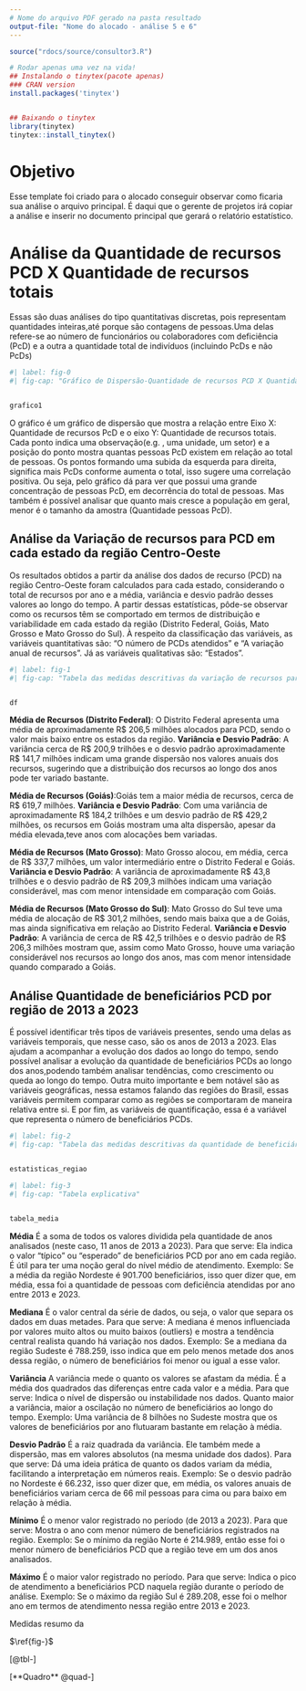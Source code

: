 ```yaml
---
# Nome do arquivo PDF gerado na pasta resultado
output-file: "Nome do alocado - análise 5 e 6"
---
```


```r
source("rdocs/source/consultor3.R")
```

```r
# Rodar apenas uma vez na vida!
## Instalando o tinytex(pacote apenas)
### CRAN version
install.packages('tinytex')


## Baixando o tinytex
library(tinytex)
tinytex::install_tinytex()
```




# Objetivo

Esse template foi criado para o alocado conseguir observar como ficaria sua análise o arquivo principal. É daqui que o gerente de projetos irá copiar a análise e inserir no documento principal que gerará o relatório estatístico.

# Análise da Quantidade de recursos PCD X Quantidade de recursos totais
Essas são duas análises do tipo quantitativas discretas, pois representam quantidades inteiras,até porque são contagens de pessoas.Uma delas refere-se ao número de funcionários ou colaboradores com deficiência (PcD) e a outra a quantidade total de indivíduos (incluindo PcDs e não PcDs)
```r
#| label: fig-0
#| fig-cap: "Gráfico de Dispersão-Quantidade de recursos PCD X Quantidade de recursos totais "


grafico1
```
O gráfico é um gráfico de dispersão que mostra a relação entre Eixo X: Quantidade de recursos PcD e o eixo Y: Quantidade de recursos totais.
Cada ponto indica uma observação(e.g. , uma unidade, um setor) e a posição do ponto mostra quantas pessoas PcD existem em relação ao total de pessoas. 
Os pontos formando uma subida da esquerda para direita, significa mais PcDs conforme aumenta o total, isso sugere uma correlação positiva.
Ou seja, pelo gráfico dá para ver que possui uma grande concentração de pessoas PcD, em decorrência do total de pessoas. Mas também é possível analisar que quanto mais cresce a população em geral, menor é o tamanho da amostra (Quantidade pessoas PcD).

## Análise da Variação de recursos para PCD em cada estado da região Centro-Oeste
Os resultados obtidos a partir da análise dos dados de recurso (PCD) na região Centro-Oeste foram calculados para cada estado, considerando o total de recursos por ano e a média, variância e desvio padrão desses valores ao longo do tempo. A partir dessas estatísticas, pôde-se observar como os recursos têm se comportado em termos de distribuição e variabilidade em cada estado da região (Distrito Federal, Goiás, Mato Grosso e Mato Grosso do Sul). À respeito da classificação das variáveis, as variáveis quantitativas são: "O número de PCDs atendidos" e "A variação anual de recursos". Já as variáveis qualitativas são: "Estados".
```r
#| label: fig-1
#| fig-cap: "Tabela das medidas descritivas da variação de recursos para PCD na região Centro-Oeste "


df
```


**Média de Recursos (Distrito Federal)**: O Distrito Federal apresenta uma média de aproximadamente R$ 206,5 milhões alocados para PCD, sendo o valor mais baixo entre os estados da região.
**Variância e Desvio Padrão**: A variância cerca de R$ 200,9 trilhões e o desvio padrão aproximadamente R$ 141,7 milhões indicam uma grande dispersão nos valores anuais dos recursos, sugerindo que a distribuição dos recursos ao longo dos anos pode ter variado bastante.

**Média de Recursos (Goiás)**:Goiás tem a maior média de recursos, cerca de R$ 619,7 milhões.
**Variância e Desvio Padrão**: Com uma variância de aproximadamente R$ 184,2 trilhões e um desvio padrão de R$ 429,2 milhões, os recursos em Goiás mostram uma alta dispersão, apesar da média elevada,teve anos com alocações bem variadas.

**Média de Recursos (Mato Grosso)**: Mato Grosso alocou, em média, cerca de R$ 337,7 milhões, um valor intermediário entre o Distrito Federal e Goiás.
**Variância e Desvio Padrão**: A variância de aproximadamente R$ 43,8 trilhões e o desvio padrão de R$ 209,3 milhões indicam uma variação considerável, mas com menor intensidade em comparação com Goiás.

**Média de Recursos (Mato Grosso do Sul)**: Mato Grosso do Sul teve uma média de alocação de R$ 301,2 milhões, sendo mais baixa que a de Goiás, mas ainda significativa em relação ao Distrito Federal.
**Variância e Desvio Padrão**: A variância de cerca de R$ 42,5 trilhões e o desvio padrão de R$ 206,3 milhões mostram que, assim como Mato Grosso, houve uma variação considerável nos recursos ao longo dos anos, mas com menor intensidade quando comparado a Goiás.



## Análise Quantidade de beneficiários PCD por região de 2013 a 2023
É possível identificar três tipos de variáveis presentes, sendo uma delas as variáveis temporais, que nesse caso, são os anos de 2013 a 2023. Elas ajudam a acompanhar a evolução dos dados ao longo do tempo, sendo possível analisar a evolução da quantidade de beneficiários PCDs ao longo dos anos,podendo também analisar tendências, como crescimento ou queda ao longo do tempo.
Outra muito importante e bem notável são as variáveis geográficas, nessa estamos falando das regiões do Brasil, essas variáveis permitem comparar como as regiões se comportaram de maneira relativa entre si.
E por fim, as variáveis de quantificação, essa é a variável que representa o número de beneficiários PCDs.
```r
#| label: fig-2
#| fig-cap: "Tabela das medidas descritivas da quantidade de beneficiários PCDs por região de 2013 a 2023"


estatisticas_regiao
```
```r
#| label: fig-3
#| fig-cap: "Tabela explicativa"


tabela_media
```
**Média**
É a soma de todos os valores dividida pela quantidade de anos analisados (neste caso, 11 anos de 2013 a 2023).
Para que serve: Ela indica o valor "típico" ou "esperado" de beneficiários PCD por ano em cada região.
É útil para ter uma noção geral do nível médio de atendimento.
Exemplo:
Se a média da região Nordeste é 901.700 beneficiários, isso quer dizer que, em média, essa foi a quantidade de pessoas com deficiência atendidas por ano entre 2013 e 2023.

**Mediana**
É o valor central da série de dados, ou seja, o valor que separa os dados em duas metades.
Para que serve: A mediana é menos influenciada por valores muito altos ou muito baixos (outliers) e mostra a tendência central realista quando há variação nos dados.
Exemplo:
Se a mediana da região Sudeste é 788.259, isso indica que em pelo menos metade dos anos dessa região, o número de beneficiários foi menor ou igual a esse valor.

**Variância**
A variância mede o quanto os valores se afastam da média. É a média dos quadrados das diferenças entre cada valor e a média.
Para que serve: Indica o nível de dispersão ou instabilidade nos dados. Quanto maior a variância, maior a oscilação no número de beneficiários ao longo do tempo.
Exemplo:
Uma variância de 8 bilhões no Sudeste mostra que os valores de beneficiários por ano flutuaram bastante em relação à média.

**Desvio Padrão**
É a raiz quadrada da variância. Ele também mede a dispersão, mas em valores absolutos (na mesma unidade dos dados).
Para que serve: Dá uma ideia prática de quanto os dados variam da média, facilitando a interpretação em números reais.
Exemplo:
Se o desvio padrão no Nordeste é 66.232, isso quer dizer que, em média, os valores anuais de beneficiários variam cerca de 66 mil pessoas para cima ou para baixo em relação à média.

**Mínimo**
É o menor valor registrado no período (de 2013 a 2023).
Para que serve: Mostra o ano com menor número de beneficiários registrados na região.
Exemplo:
Se o mínimo da região Norte é 214.989, então esse foi o menor número de beneficiários PCD que a região teve em um dos anos analisados.

**Máximo**
É o maior valor registrado no período.
Para que serve: Indica o pico de atendimento a beneficiários PCD naquela região durante o período de análise.
Exemplo:
Se o máximo da região Sul é 289.208, esse foi o melhor ano em termos de atendimento nessa região entre 2013 e 2023.



::: {#quad- layout-align="center" quad-pos="H"}
```{=latex}



```

Medidas resumo da 
:::



::: {#tbl-modalidades layout-align="center" tbl-pos="H"}
```{=latex}


```


:::




$\ref{fig-}$

[@tbl-]


[**Quadro** @quad-]






